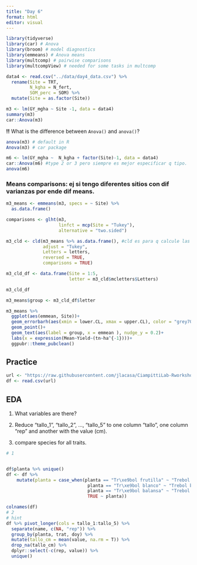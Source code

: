 ```yaml
---
title: "Day 6"
format: html
editor: visual
---
```


```r
library(tidyverse)
library(car) # Anova
library(broom) # model diagnostics
library(emmeans) # Anova means
library(multcomp) # pairwise comparisons
library(multcompView) # needed for some tasks in multcomp 
```

```r
data4 <- read.csv("../data/day4_data.csv") %>% 
  rename(Site = TRT,
         N_kgha = N_fert,
         SOM_perc = SOM) %>% 
  mutate(Site = as.factor(Site))
```

```r
m3 <- lm(GY_mgha ~ Site -1, data = data4)
summary(m3)
car::Anova(m3)
```

**!!** What is the difference between `Anova()` and `anova()`?

```r
anova(m3) # default in R
Anova(m3) # car package
```

```r
m6 <- lm(GY_mgha ~  N_kgha + factor(Site)-1, data = data4) 
car::Anova(m6) #type 2 or 3 pero siempre es mejor especificar q tipo.
anova(m6) 
```

### Means comparisons: ej si tengo diferentes sitios con dif varianzas por ende dif means.

```r
m3_means <- emmeans(m3, specs = ~ Site) %>% 
  as.data.frame()

comparisons <- glht(m3,
                    linfct = mcp(Site = "Tukey"),
                    alternative = "two.sided")

m3_cld <- cld(m3_means %>% as.data.frame(), #cld es para q calcule las letras al lado de los resultados 
              adjust = "Tukey",
              Letters = letters,
              reversed = TRUE,
              comparisons = TRUE)

m3_cld_df <- data.frame(Site = 1:5,
                        letter = m3_cld$mcletters$Letters)

m3_cld_df

m3_means$group <- m3_cld_df$letter
```

```r
m3_means %>%
  ggplot(aes(emmean, Site))+
  geom_errorbarh(aes(xmin = lower.CL, xmax = upper.CL), color = "grey70", height = .2)+
  geom_point()+
  geom_text(aes(label = group, x = emmean ), nudge_y = 0.2)+
  labs(x = expression(Mean~Yield~(tn~ha^{-1})))+
  ggpubr::theme_pubclean()
```

## Practice

```r
url <- "https://raw.githubusercontent.com/jlacasa/CiampittiLab-Rworkshop/main/data/lotus.csv"
df <- read.csv(url)
```

## EDA

1.  What variables are there?\
2.  Reduce "tallo_1", "tallo_2", ..., "tallo_5" to one column "tallo", one column "rep" and another with the value (cm).

3. compare species for all traits.

```r
# 1


df$planta %>% unique()
df <- df %>%
    mutate(planta = case_when(planta == "Tr\xe9bol frutilla" ~ "Trebol frutilla",
                               planta == "Tr\xe9bol blanco" ~ "Trebol blanco",
                               planta == "Tr\xe9bol balansa" ~ "Trebol balansa",
                               TRUE ~ planta))

colnames(df)
# 2 
# hint
df %>% pivot_longer(cols = tallo_1:tallo_5) %>%
  separate(name, c(NA, "rep")) %>%
  group_by(planta, trat, doy) %>%
  mutate(tallo_cm = mean(value, na.rm = T)) %>%
  drop_na(tallo_cm) %>%
  dplyr::select(-c(rep, value)) %>%
  unique()


```
